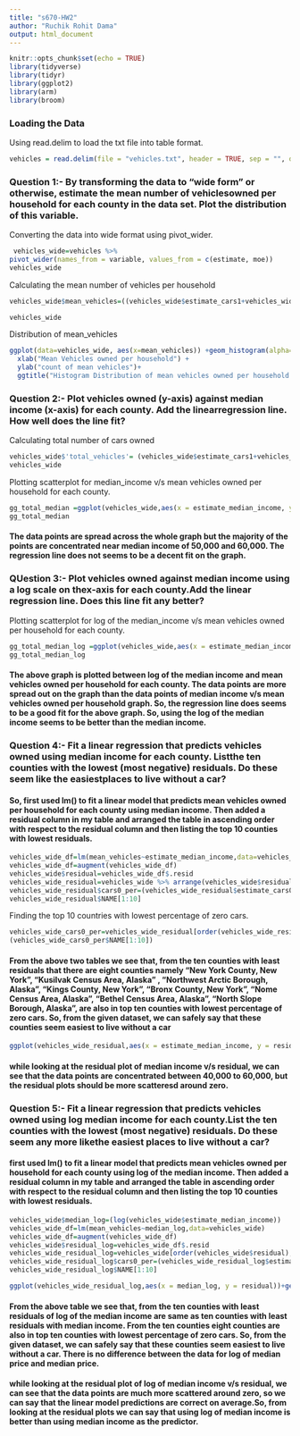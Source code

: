 ---
title: "s670-HW2"
author: "Ruchik Rohit Dama"
output: html_document
---



```{r setup, include=FALSE}
knitr::opts_chunk$set(echo = TRUE)
library(tidyverse)
library(tidyr)
library(ggplot2)
library(arm)
library(broom)

```

### Loading the Data
Using read.delim to load the txt file into table format.


```{r}
vehicles = read.delim(file = "vehicles.txt", header = TRUE, sep = "", dec = ".")
```

### Question 1:- By transforming the data to “wide form” or otherwise, estimate the mean number of vehiclesowned per household for each county in the data set.  Plot the distribution of this variable.


Converting the data into wide format using pivot_wider.
```{r}
 vehicles_wide=vehicles %>% 
pivot_wider(names_from = variable, values_from = c(estimate, moe))
vehicles_wide

```

Calculating the mean number of vehicles per household
```{r}
vehicles_wide$mean_vehicles=((vehicles_wide$estimate_cars1+vehicles_wide$estimate_cars2*2+vehicles_wide$estimate_cars3*3+vehicles_wide$estimate_cars4*4)/(vehicles_wide$estimate_cars0+vehicles_wide$estimate_cars1+vehicles_wide$estimate_cars2+vehicles_wide$estimate_cars3+vehicles_wide$estimate_cars4))

vehicles_wide

```
Distribution of mean_vehicles

```{r}
ggplot(data=vehicles_wide, aes(x=mean_vehicles)) +geom_histogram(alpha=0.8,position="identity",fill="#8A2BE2",color="black")+
  xlab("Mean Vehicles owned per household") +
  ylab("count of mean vehicles")+
  ggtitle("Histogram Distribution of mean vehicles owned per household for each County" )
```


### Question 2:- Plot vehicles owned (y-axis) against median income (x-axis) for each county.  Add the linearregression line.  How well does the line fit?

Calculating total number of cars owned 

```{r}
vehicles_wide$'total_vehicles'= (vehicles_wide$estimate_cars1+vehicles_wide$estimate_cars2*2+vehicles_wide$estimate_cars3*3+vehicles_wide$estimate_cars4*4)
vehicles_wide
```
Plotting scatterplot for median_income v/s mean vehicles owned per household for each county.

```{r}
gg_total_median =ggplot(vehicles_wide,aes(x = estimate_median_income, y = mean_vehicles))+geom_jitter(height = 0.5, width = 0.5, size = 0.7)+labs(title = "Median income per county v/s mean vehicles per household with Regressions Line",x=" median income per county",y="mean vehicles per household for each county")+ stat_smooth(method='lm', se = FALSE)
gg_total_median
```

#### The data points are spread across the whole graph but the majority of the points are concentrated near median income of 50,000 and 60,000. The regression line does not seems to be a decent fit on the graph.



### QUestion 3:- Plot vehicles owned against median income using a log scale on thex-axis for each county.Add the linear regression line.  Does this line fit any better?

Plotting scatterplot for  log of the median_income v/s mean vehicles owned per household for each county.

```{r}
gg_total_median_log =ggplot(vehicles_wide,aes(x = estimate_median_income, y = mean_vehicles))+geom_jitter(height = 0.25, width = 0.5, size = 0.7)+scale_x_log10()+labs(title = "Log of Median income per county v/s mean vehicles per household with Regressions Line",x="Log of median income",y="mean vehicles per household for each county")+  geom_smooth(method='lm')
gg_total_median_log
```

#### The above graph is plotted between log of the median income and mean vehicles owned per household for each county. The data points are more spread out on the graph than the data points of median income v/s mean vehicles owned per household graph. So, the regression line does seems to be a good fit for the above graph. So, using the log of the median income seems to be  better than the median income.



### Question 4:- Fit a linear regression that predicts vehicles owned using median income for each county.  Listthe  ten  counties  with  the  lowest  (most  negative)  residuals.   Do  these  seem  like  the  easiestplaces to live without a car?


#### So, first used lm() to fit a linear model that predicts mean vehicles owned per household for each county using median income. Then added a residual column in my table and arranged the table in ascending order with respect to the residual column and then listing the top 10 counties with lowest residuals.

```{r}
vehicles_wide_df=lm(mean_vehicles~estimate_median_income,data=vehicles_wide)
vehicles_wide_df=augment(vehicles_wide_df)
vehicles_wide$residual=vehicles_wide_df$.resid
vehicles_wide_residual=vehicles_wide %>% arrange(vehicles_wide$residual)
vehicles_wide_residual$cars0_per=(vehicles_wide_residual$estimate_cars0/vehicles_wide_residual$estimate_total)*100
vehicles_wide_residual$NAME[1:10]
```



Finding the top 10 countries with lowest percentage of zero cars.
```{r}
vehicles_wide_cars0_per=vehicles_wide_residual[order(vehicles_wide_residual$cars0_per,decreasing = TRUE),]
(vehicles_wide_cars0_per$NAME[1:10])
```

#### From the above two tables we see that, from the ten counties with least residuals that there are eight counties namely "New York County, New York", "Kusilvak Census Area, Alaska" , "Northwest Arctic Borough, Alaska", "Kings County, New York", "Bronx County, New York", "Nome Census Area, Alaska", "Bethel Census Area, Alaska", "North Slope Borough, Alaska", are also in top ten counties with lowest percentage of zero cars. So, from the given dataset, we can safely say that these counties seem easiest to live without a car


```{r}
ggplot(vehicles_wide_residual,aes(x = estimate_median_income, y = residual))+geom_jitter(height = 0.25, width = 0.5, size = 0.7)+labs(title = "Median income per county v/s Residual Values",x=" median income per county",y="Residual Values")+geom_abline(slope=0)
```

#### while looking at the residual plot of median income v/s residual, we can see that the data points are concentrated between 40,000 to 60,000, but the residual plots should be more scatteresd around zero. 


### Question 5:- Fit a linear regression that predicts vehicles owned using log median income for each county.List the ten counties with the lowest (most negative) residuals.  Do these seem any more likethe easiest places to live without a car?

####  first used lm() to fit a linear model that predicts mean vehicles owned per household for each county using log of the median income. Then added a residual column in my table and arranged the table in ascending order with respect to the residual column and then listing the top 10 counties with lowest residuals.


```{r}
vehicles_wide$median_log=(log(vehicles_wide$estimate_median_income))
vehicles_wide_df=lm(mean_vehicles~median_log,data=vehicles_wide)
vehicles_wide_df=augment(vehicles_wide_df)
vehicles_wide$residual_log=vehicles_wide_df$.resid
vehicles_wide_residual_log=vehicles_wide[order(vehicles_wide$residual),]
vehicles_wide_residual_log$cars0_per=(vehicles_wide_residual_log$estimate_cars0/vehicles_wide_residual_log$estimate_total)*100
vehicles_wide_residual_log$NAME[1:10]
```

```{r}
ggplot(vehicles_wide_residual_log,aes(x = median_log, y = residual))+geom_jitter(height = 0.25, width = 0.5, size = 0.7)+labs(title = "Log of Median income per county v/s Residual Values",x=" log of median income per county",y="Residual Values")+geom_abline(slope=0)
```

#### From the above table we see that, from the ten counties with least residuals of log of the median income are same as ten counties with least residuals with median income. From the ten counties eight counties are also in top ten counties with lowest percentage of zero cars. So, from the given dataset, we can safely say that these counties seem easiest to live without a car. There is no difference between the data for log of median price and median price.

#### while looking at the residual plot of log of median income v/s residual, we can see that the data points are much more scattered around zero, so we can say that the linear model predictions are correct on average.So, from looking at the residual plots we can say that using log of median income is better than using median income as the predictor.
